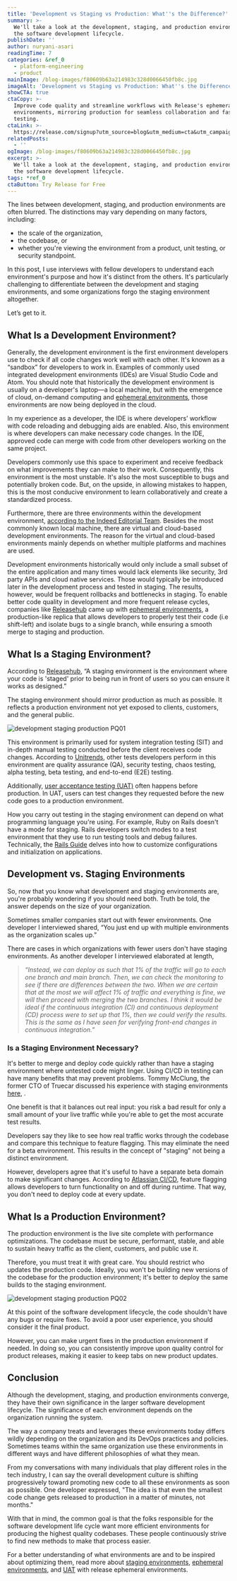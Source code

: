 ```yaml
---
title: 'Development vs Staging vs Production: What''s the Difference?'
summary: >-
  We'll take a look at the development, staging, and production environments of
  the software development lifecycle.
publishDate: ''
author: nuryani-asari
readingTime: 7
categories: &ref_0
  - platform-engineering
  - product
mainImage: /blog-images/f80609b63a214983c328d0066450fb8c.jpg
imageAlt: 'Development vs Staging vs Production: What''s the Difference?'
showCTA: true
ctaCopy: >-
  Improve code quality and streamline workflows with Release's ephemeral
  environments, mirroring production for seamless collaboration and faster
  testing.
ctaLink: >-
  https://release.com/signup?utm_source=blog&utm_medium=cta&utm_campaign=blog-cta&utm_content=development-vs-staging-vs-production-whats-the-difference-na
relatedPosts:
  - ''
ogImage: /blog-images/f80609b63a214983c328d0066450fb8c.jpg
excerpt: >-
  We'll take a look at the development, staging, and production environments of
  the software development lifecycle.
tags: *ref_0
ctaButton: Try Release for Free
---
```


The lines between development, staging, and production environments are often blurred. The distinctions may vary depending on many factors, including: 
*   the scale of the organization,
*   the codebase, or 
*   whether you're viewing the environment from a product, unit testing, or security standpoint.

In this post, I use interviews with fellow developers to understand each environment's purpose and how it's distinct from the others. It's particularly challenging to differentiate between the development and staging environments, and some organizations forgo the staging environment altogether.   

Let’s get to it. 

## What Is a Development Environment?

Generally, the development environment is the first environment developers use to check if all code changes work well with each other. It's known as a “sandbox” for developers to work in. Examples of commonly used integrated development environments (IDEs) are Visual Studio Code and Atom. You should note that historically the development environment is usually on a developer's laptop—a local machine, but with the emergence of cloud, on-demand computing and [ephemeral environments](http://releasehub.com/ephemeral-environments), those environments are now being deployed in the cloud. 

In my experience as a developer, the IDE is where developers’ workflow with code reloading and debugging aids are enabled. Also, this environment is where developers can make necessary code changes. In the IDE, approved code can merge with code from other developers working on the same project.   

Developers commonly use this space to experiment and receive feedback on what improvements they can make to their work. Consequently, this environment is the most unstable. It's also the most susceptible to bugs and potentially broken code. But, on the upside, in allowing mistakes to happen, this is the most conducive environment to learn collaboratively and create a standardized process.    

Furthermore, there are three environments within the development environment, [according to the Indeed Editorial Team](https://www.indeed.com/career-advice/career-development/development-environment). Besides the most commonly known local machine, there are virtual and cloud-based development environments. The reason for the virtual and cloud-based environments mainly depends on whether multiple platforms and machines are used.   

Development environments historically would only include a small subset of the entire application and many times would lack elements like security, 3rd party APIs and cloud native services. Those would typically be introduced later in the development process and tested in staging. The results, however, would be frequent rollbacks and bottlenecks in staging. To enable better code quality in development and more frequent release cycles, companies like [Releasehub](https://releasehub.com) came up with [ephemeral environments](http://releasehub.com/ephemeral-environments), a production-like replica that allows developers to properly test their code (i.e shift-left) and isolate bugs to a single branch, while ensuring a smooth merge to staging and production. 

## What Is a Staging Environment?

According to [Releasehub](https://releasehub.com/staging-environments), “A staging environment is the environment where your code is 'staged' prior to being run in front of users so you can ensure it works as designed.”   

The staging environment should mirror production as much as possible. It reflects a production environment not yet exposed to clients, customers, and the general public. 

![development staging production PQ01](/blog-images/6dc42994f06abe08d6b970f9bbbee2ca.png)

This environment is primarily used for system integration testing (SIT) and in-depth manual testing conducted before the client receives code changes. According to [Unitrends](https://www.unitrends.com/blog/development-test-environments), other tests developers perform in this environment are quality assurance (QA), security testing, chaos testing, alpha testing, beta testing, and end-to-end (E2E) testing.   

Additionally, [user acceptance testing (UAT)](https://releasehub.com/user-acceptance-testing-with-ephemeral-environments) often happens before production. In UAT, users can test changes they requested before the new code goes to a production environment.   

How you carry out testing in the staging environment can depend on what programming language you're using. For example, Ruby on Rails doesn't have a mode for staging. Rails developers switch modes to a test environment that they use to run testing tools and debug failures. Technically, the [Rails Guide](https://guides.rubyonrails.org/configuring.html) delves into how to customize configurations and initialization on applications. 

## Development vs. Staging Environments 

So, now that you know what development and staging environments are, you're probably wondering if you should need both. Truth be told, the answer depends on the size of your organization.   

Sometimes smaller companies start out with fewer environments. One developer I interviewed shared, “You just end up with multiple environments as the organization scales up.”    

There are cases in which organizations with fewer users don't have staging environments. As another developer I interviewed elaborated at length, 

  

> _“Instead, we can deploy as such that 1% of the traffic will go to each one branch and main branch. Then, we can check the monitoring to see if there are differences between the two. When we are certain that at the most we will affect 1% of traffic and everything is fine, we will then proceed with merging the two branches. I think it would be ideal if the continuous integration (CI) and continuous deployment (CD) process were to set up that 1%, then we could verify the results. This is the same as I have seen for verifying front-end changes in continuous integration.”_ 

### Is a Staging Environment Necessary? 

It's better to merge and deploy code quickly rather than have a staging environment where untested code might linger. Using CI/CD in testing can have many benefits that may prevent problems. Tommy McClung, the former CTO of Truecar discussed his experience with staging environments [here](https://www.bigmarker.com/techwell-corporation/Beyond-K8s-Introduction-to-Ephemeral-Environments?utm_bmcr_source=TWComm), .   

One benefit is that it balances out real input: you risk a bad result for only a small amount of your live traffic while you're able to get the most accurate test results.   

Developers say they like to see how real traffic works through the codebase and compare this technique to feature flagging. This may eliminate the need for a beta environment. This results in the concept of "staging" not being a distinct environment.   

However, developers agree that it's useful to have a separate beta domain to make significant changes. According to [Atlassian CI/CD](https://www.atlassian.com/continuous-delivery/principles/feature-flags), feature flagging allows developers to turn functionality on and off during runtime. That way, you don't need to deploy code at every update. 

## What Is a Production Environment?

The production environment is the live site complete with performance optimizations. The codebase must be secure, performant, stable, and able to sustain heavy traffic as the client, customers, and public use it.    

Therefore, you must treat it with great care. You should restrict who updates the production code. Ideally, you won't be building new versions of the codebase for the production environment; it's better to deploy the same builds to the staging environment. 

![development staging production PQ02](/blog-images/f8c8c7b2894d93f11bb40ec129345352.png)

At this point of the software development lifecycle, the code shouldn't have any bugs or require fixes. To avoid a poor user experience, you should consider it the final product. 

However, you can make urgent fixes in the production environment if needed. In doing so, you can consistently improve upon quality control for product releases, making it easier to keep tabs on new product updates. 

## Conclusion  

Although the development, staging, and production environments converge, they have their own significance in the larger software development lifecycle. The significance of each environment depends on the organization running the system.   

The way a company treats and leverages these environments today differs wildly depending on the organization and its DevOps practices and policies. Sometimes teams within the same organization use these environments in different ways and have different philosophies of what they mean.   

From my conversations with many individuals that play different roles in the tech industry, I can say the overall development culture is shifting progressively toward promoting new code to all these environments as soon as possible. One developer expressed, "The idea is that even the smallest code change gets released to production in a matter of minutes, not months."   

With that in mind, the common goal is that the folks responsible for the software development life cycle want more efficient environments for producing the highest quality codebases. These people continuously strive to find new methods to make that process easier.   

For a better understanding of what environments are and to be inspired about optimizing them, read more about [staging environments](https://releasehub.com/staging-environments), [ephemeral environments](https://releasehub.com/ephemeral-environments), and [UAT](https://releasehub.com/user-acceptance-testing-with-ephemeral-environments) with release ephemeral environments.

